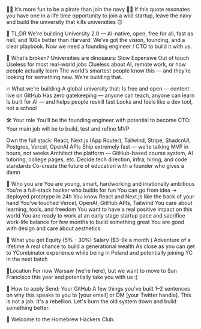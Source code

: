 🏴‍☠️ It’s more fun to be a pirate than join the navy 🏴‍☠️
If this quote resonates you have one in a life time opportunity to join a wild startup, leave the navy and build the university that kills universities 🙃

🧠 TL;DR
We're building University 2.0 — AI-native, open, free for all, fast as hell, and 100x better than Harvard.
We’ve got the vision, founding, and a clear playbook.
Now we need a founding engineer / CTO to build it with us.

🚨 What’s broken?
Universities are dinosaurs:
Slow
Expensive
Out of touch
Useless for most real-world jobs
Clueless about AI, remote work, or how people actually learn
The world’s smartest people know this — and they’re looking for something new. We’re building that.

🔥 What we’re building
A global university that:
Is free and open — content live on GitHub
Has zero gatekeeping — anyone can teach, anyone can learn
Is built for AI — and helps people reskill fast
Looks and feels like a dev tool, not a school

🛠️ Your role
You’ll be the founding engineer with potential to become CTO:
Your main job will be to build, test and refine MVP


Own the full stack: React, Next.js (App Router), Tailwind, Stripe, ShadcnUI, Postgres, Vercel, OpenAI APIs
Ship extremely fast — we’re talking MVP in hours, not weeks
Architect the platform — GitHub-based course system, AI tutoring, college pages, etc.
Decide tech direction, infra, hiring, and code standards
Co-create the future of education with a founder who gives a damn

🚀 Who you are
You are young, smart, hardworking and irrationally ambitious
You’re a full-stack hacker who builds for fun
You can go from idea → deployed prototype in 24h
You know React and Next.js like the back of your hand
You’ve touched Vercel, OpenAI, GitHub APIs, Tailwind
You care about learning, tools, and freedom
You want to have a real positive impact on this world
You are ready to work at an early stage startup pace and sacrifice work-life balance for few months to build something great
You are good with design and care about aesthetics

🎁 What you get
Equity (5% - 30%)
Salary ($3-9k a month )
Adventure of a lifetime
A real chance to build a generational wealth
As close as you can get to YCombinator experience while being in Poland and potentially joining YC in the next batch

📍Location
For now Warsaw (we’re here), but we want to move to San Francisco this year and potentially take you with us :)

🎯 How to apply
Send:
Your GitHub
A few things you’ve built
1–2 sentences on why this speaks to you
to [your email] or DM [your Twitter handle].
This is not a job. It's a rebellion. Let's burn the old system down and build something better.

🧪 Welcome to the Homebrew Hackers Club.
